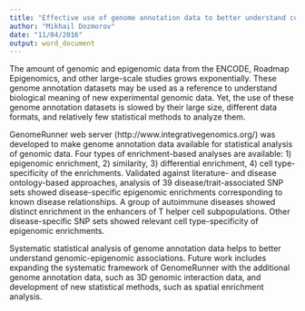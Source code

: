 ```yaml
---
title: "Effective use of genome annotation data to better understand complex diseases"
author: "Mikhail Dozmorov"
date: "11/04/2016"
output: word_document
---
```



The amount of genomic and epigenomic data from the ENCODE, Roadmap Epigenomics, and other large-scale studies grows exponentially. These genome annotation datasets may be used as a reference to understand biological meaning of new experimental genomic data. Yet, the use of these genome annotation datasets is slowed by their large size, different data formats, and relatively few statistical methods to analyze them.
 
GenomeRunner web server (http://www.integrativegenomics.org/) was developed to make genome annotation data available for statistical analysis of genomic data. Four types of enrichment-based analyses are available: 1) epigenomic enrichment, 2) similarity, 3) differential enrichment, 4) cell type-specificity of the enrichments. Validated against literature- and disease ontology-based approaches, analysis of 39 disease/trait-associated SNP sets showed disease-specific epigenomic enrichments corresponding to known disease relationships. A group of autoimmune diseases showed distinct enrichment in the enhancers of T helper cell subpopulations. Other disease-specific SNP sets showed relevant cell type-specificity of epigenomic enrichments. 

Systematic statistical analysis of genome annotation data helps to better understand genomic-epigenomic associations. Future work includes expanding the systematic framework of GenomeRunner with the additional genome annotation data, such as 3D genomic interaction data, and development of new statistical methods, such as spatial enrichment analysis.